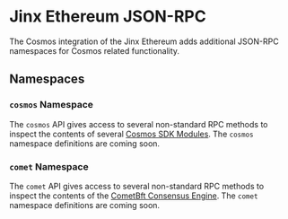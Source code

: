 # Jinx Ethereum JSON-RPC

The Cosmos integration of the Jinx Ethereum adds additional JSON-RPC namespaces for Cosmos related functionality.

## Namespaces

### `cosmos` Namespace
The `cosmos` API gives access to several non-standard RPC methods to inspect the contents of
several [Cosmos SDK Modules](https://docs.cosmos.network/main/building-modules/intro). The `cosmos` namespace definitions are coming soon.

### `comet` Namespace
The `comet` API gives access to several non-standard RPC methods to inspect the contents of
the [CometBft Consensus Engine](https://github.com/cometbft/cometbft). The `comet` namespace definitions are coming soon.
